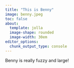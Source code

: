 ```yaml
---
title: "This is Benny"
image: benny.jpeg
toc: false
about: 
  template: jolla
  image-shape: rounded
  image-width: 30em
editor_options: 
  chunk_output_type: console
---
```


Benny is really fuzzy and large!
